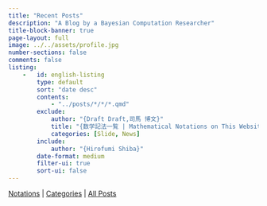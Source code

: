 ```yaml
---
title: "Recent Posts"
description: "A Blog by a Bayesian Computation Researcher"
title-block-banner: true
page-layout: full
image: ../../assets/profile.jpg
number-sections: false
comments: false
listing:
    -   id: english-listing
        type: default
        sort: "date desc"
        contents:
            - "../posts/*/*/*.qmd"
        exclude: 
            author: "{Draft Draft,司馬 博文}"
            title: "{数学記法一覧 | Mathematical Notations on This Website}"
            categories: [Slide, News]
        include:
            author: "{Hirofumi Shiba}"
        date-format: medium
        filter-ui: true
        sort-ui: false
---
```


[Notations](/static/NotationList.qmd)  |  [Categories](/static/PartialCategories.qmd) | [All Posts](../blog.qmd)

::: {#english-listing}
:::